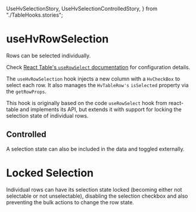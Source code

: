   UseHvSelectionStory,
  UseHvSelectionControlledStory,
} from "./TableHooks.stories";

<Meta title="Visualizations/Table/Table Hooks/Hooks/useHvRowSelection" />

# useHvRowSelection

Rows can be selected individually.

Check [React Table's `useRowSelect` documentation](https://react-table.tanstack.com/docs/api/useRowSelect) for configuration details.

The `useHvRowSelection` hook injects a new column with a `HvCheckBox` to select each row. It also manages the `HvTableRow's` `isSelected` property via the
`getRowProps`.

This hook is originally based on the code `useRowSelect` hook from react-table and implements its API, but extends it with support for locking the selection
state of individual rows.

<Canvas>
  <Story name="useHvSelection" story={UseHvSelectionStory} />
</Canvas>

## Controlled

A selection state can also be included in the data and toggled externally.

<Canvas>
  <Story
    name="useHvRowSelection controlled"
    story={UseHvSelectionControlledStory}
  />
</Canvas>

# Locked Selection

Individual rows can have its selection state locked (becoming either not selectable or not unselectable), disabling the selection checkbox and also preventing
the bulk actions to change the row state.

<Canvas>
  <Story
    name="useHvRowSelection locked selection"
    story={LockedSelectionStory}
  />
</Canvas>
